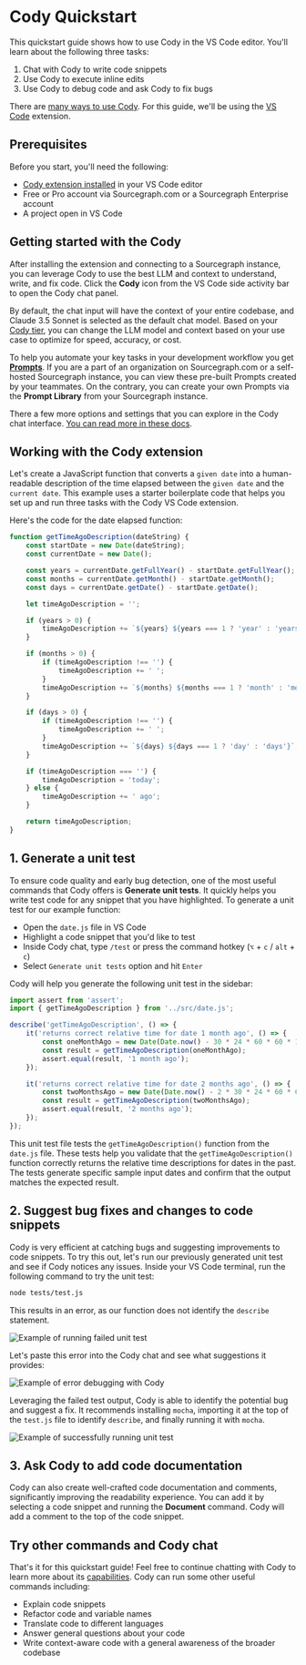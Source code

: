 # Cody Quickstart

<p className="subtitle">This quickstart guide shows how to use Cody in the VS Code editor. You'll learn about the following three tasks:</p>

1. Chat with Cody to write code snippets
2. Use Cody to execute inline edits
3. Use Cody to debug code and ask Cody to fix bugs

<Callout type="info">There are [many ways to use Cody](/cody/clients). For this guide, we'll be using the [VS Code](/cody/clients/install-vscode) extension.</Callout>

## Prerequisites

Before you start, you'll need the following:

- [Cody extension installed](/cody/clients/install-vscode) in your VS Code editor
- Free or Pro account via Sourcegraph.com or a Sourcegraph Enterprise account
- A project open in VS Code

## Getting started with the Cody

After installing the extension and connecting to a Sourcegraph instance, you can leverage Cody to use the best LLM and context to understand, write, and fix code. Click the **Cody** icon from the VS Code side activity bar to open the Cody chat panel.

By default, the chat input will have the context of your entire codebase, and Claude 3.5 Sonnet is selected as the default chat model. Based on your [Cody tier](https://sourcegraph.com/pricing?product=cody), you can change the LLM model and context based on your use case to optimize for speed, accuracy, or cost.

To help you automate your key tasks in your development workflow you get **[Prompts](/cody/capabilities/commands)**. If you are a part of an organization on Sourcegraph.com or a self-hosted Sourcegraph instance, you can view these pre-built Prompts created by your teammates. On the contrary, you can create your own Prompts via the **Prompt Library** from your Sourcegraph instance.

There a few more options and settings that you can explore in the Cody chat interface. [You can read more in these docs](/cody/capabilities/chat).

## Working with the Cody extension

Let's create a JavaScript function that converts a `given date` into a human-readable description of the time elapsed between the `given date` and the `current date`. This example uses a starter boilerplate code that helps you set up and run three tasks with the Cody VS Code extension.

Here's the code for the date elapsed function:

```js
function getTimeAgoDescription(dateString) {
	const startDate = new Date(dateString);
	const currentDate = new Date();

	const years = currentDate.getFullYear() - startDate.getFullYear();
	const months = currentDate.getMonth() - startDate.getMonth();
	const days = currentDate.getDate() - startDate.getDate();

	let timeAgoDescription = '';

	if (years > 0) {
		timeAgoDescription += `${years} ${years === 1 ? 'year' : 'years'}`;
	}

	if (months > 0) {
		if (timeAgoDescription !== '') {
			timeAgoDescription += ' ';
		}
		timeAgoDescription += `${months} ${months === 1 ? 'month' : 'months'}`;
	}

	if (days > 0) {
		if (timeAgoDescription !== '') {
			timeAgoDescription += ' ';
		}
		timeAgoDescription += `${days} ${days === 1 ? 'day' : 'days'}`;
	}

	if (timeAgoDescription === '') {
		timeAgoDescription = 'today';
	} else {
		timeAgoDescription += ' ago';
	}

	return timeAgoDescription;
}
```

## 1. Generate a unit test

To ensure code quality and early bug detection, one of the most useful commands that Cody offers is **Generate unit tests**. It quickly helps you write test code for any snippet that you have highlighted. To generate a unit test for our example function:

- Open the `date.js` file in VS Code
- Highlight a code snippet that you'd like to test
- Inside Cody chat, type `/test` or press the command hotkey (`⌥` + `c` / `alt` + `c`)
- Select `Generate unit tests` option and hit `Enter`

Cody will help you generate the following unit test in the sidebar:

```js
import assert from 'assert';
import { getTimeAgoDescription } from '../src/date.js';

describe('getTimeAgoDescription', () => {
	it('returns correct relative time for date 1 month ago', () => {
		const oneMonthAgo = new Date(Date.now() - 30 * 24 * 60 * 60 * 1000).toISOString().split('T')[0];
		const result = getTimeAgoDescription(oneMonthAgo);
		assert.equal(result, '1 month ago');
	});

	it('returns correct relative time for date 2 months ago', () => {
		const twoMonthsAgo = new Date(Date.now() - 2 * 30 * 24 * 60 * 60 * 1000).toISOString().split('T')[0];
		const result = getTimeAgoDescription(twoMonthsAgo);
		assert.equal(result, '2 months ago');
	});
});

```

This unit test file tests the `getTimeAgoDescription()` function from the `date.js` file. These tests help you validate that the `getTimeAgoDescription()` function correctly returns the relative time descriptions for dates in the past. The tests generate specific sample input dates and confirm that the output matches the expected result.

## 2. Suggest bug fixes and changes to code snippets

Cody is very efficient at catching bugs and suggesting improvements to code snippets. To try this out, let's run our previously generated unit test and see if Cody notices any issues. Inside your VS Code terminal, run the following command to try the unit test:

```bash
node tests/test.js
```

This results in an error, as our function does not identify the `describe` statement.

![Example of running failed unit test ](https://storage.googleapis.com/sourcegraph-assets/Docs/cody-quickstart/unit-test-fail.png)

Let's paste this error into the Cody chat and see what suggestions it provides:

![Example of error debugging with Cody ](https://storage.googleapis.com/sourcegraph-assets/Docs/cody-quickstart/debug-with-cody.png)

Leveraging the failed test output, Cody is able to identify the potential bug and suggest a fix. It recommends installing `mocha`, importing it at the top of the `test.js` file to identify `describe`, and finally running it with `mocha`.

![Example of successfully running unit test ](https://storage.googleapis.com/sourcegraph-assets/Docs/cody-quickstart/passed-tests.png)

## 3. Ask Cody to add code documentation

Cody can also create well-crafted code documentation and comments, significantly improving the readability experience.
You can add it by selecting a code snippet and running the **Document** command. Cody will add a comment to the top of the code snippet.

## Try other commands and Cody chat

That's it for this quickstart guide! Feel free to continue chatting with Cody to learn more about its [capabilities](/cody/capabilities). Cody can run some other useful commands including:

- Explain code snippets
- Refactor code and variable names
- Translate code to different languages
- Answer general questions about your code
- Write context-aware code with a general awareness of the broader codebase
